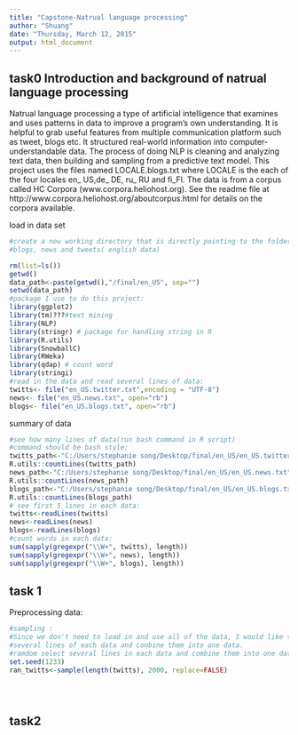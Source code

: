 ```yaml
---
title: "Capstone-Natrual language processing"
author: "Shuang"
date: "Thursday, March 12, 2015"
output: html_document
---
```

task0 Introduction and background of natrual language processing
---
Natrual language processing a type of artificial intelligence that examines and uses patterns in data to improve a program's own understanding. It is helpful to grab useful features from multiple communication platform such as tweet, blogs etc. It structured real-world information into computer-understandable data. The process of doing NLP is cleaning and analyzing text data, then building and sampling from a predictive text model. This project uses the files named LOCALE.blogs.txt where LOCALE is the each of the four locales en_ US,de_ DE, ru_ RU and fi_FI. The data is from a corpus called HC Corpora (www.corpora.heliohost.org). See the readme file at http://www.corpora.heliohost.org/aboutcorpus.html for details on the corpora available. 


load in data set
```r
#create a new working directory that is directly pointing to the folder contains 
#blogs, news and tweets( english data)

rm(list=ls())
getwd()
data_path<-paste(getwd(),"/final/en_US", sep="")
setwd(data_path)
#package I use to do this project:
library(ggplot2)
library(tm)???#text mining 
library(NLP)
library(stringr) # package for handling string in R
library(R.utils)
library(SnowballC)
library(RWeka)
library(qdap) # count word
library(stringi)
#read in the data and read several lines of data:
twitts<- file("en_US.twitter.txt",encoding = "UTF-8") 
news<- file("en_US.news.txt", open="rb") 
blogs<- file("en_US.blogs.txt", open="rb") 
```


summary of data
```r
#see how many lines of data(run bash command in R script)
#command should be bash style:
twitts_path<-"C:/Users/stephanie song/Desktop/final/en_US/en_US.twitter.txt"
R.utils::countLines(twitts_path)
news_path<-"C:/Users/stephanie song/Desktop/final/en_US/en_US.news.txt"
R.utils::countLines(news_path)
blogs_path<-"C:/Users/stephanie song/Desktop/final/en_US/en_US.blogs.txt"
R.utils::countLines(blogs_path)
# see first 5 lines in each data: 
twitts<-readLines(twitts)
news<-readLines(news)
blogs<-readLines(blogs)
#count words in each data:
sum(sapply(gregexpr("\\W+", twitts), length))
sum(sapply(gregexpr("\\W+", news), length))
sum(sapply(gregexpr("\\W+", blogs), length))


```

task 1 
---
Preprocessing data:
```r
#sampling : 
#Since we don't need to load in and use all of the data, I would like to just read 
#several lines of each data and conbine them into one data.
#ramdom select several lines in each data and combine them into one data -all.
set.seed(1233)
ran_twitts<-sample(length(twitts), 2000, replace=FALSE)





```








task2  
---





































